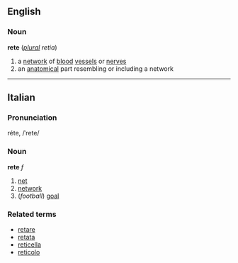 ==English==
===Noun===
'''rete''' (''[[plural]] retia'')

#a [[network]] of [[blood]] [[vessel]]s or [[nerve]]s
#an [[anatomical]] part resembling or including a network

----

==Italian==
===Pronunciation===
réte, /ˈrete/
===Noun===
'''rete''' ''f''

# [[net]]
# [[network]]
# (''football'') [[goal]]

===Related terms===
*[[retare]]
*[[retata]]
*[[reticella]]
*[[reticolo]]